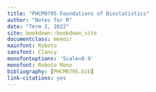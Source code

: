 ```yaml
--- 
title: "PHCM9795 Foundations of Biostatistics"
author: "Notes for R"
date: "Term 2, 2022"
site: bookdown::bookdown_site
documentclass: memoir
mainfont: Roboto
sansfont: Clancy
monofontoptions: 'Scale=0.9'
monofont: Roboto Mono
bibliography: [PHCM9795.bib]
link-citations: yes
---
```

